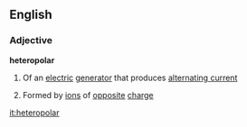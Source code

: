 ==English==
===Adjective===
'''heteropolar'''
#Of an [[electric]] [[generator]] that produces [[alternating current]]
#{{chemistry}} Formed by [[ion]]s of [[opposite]] [[charge]]

[[it:heteropolar]]